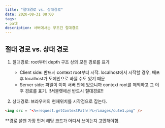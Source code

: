 ```yaml
---
title: "절대경로 vs. 상대경로"
date: 2020-08-31 08:00
tags:
- path
description: 서버에서는 무조건 절대경로
---
```


## 절대 경로 vs. 상대 경로

1. 절대경로: root부터 depth 구조 상의 모든 경로를 표기
   - Client side: 반드시 context root부터 시작. localhost에서 시작할 경우, 배포 후 localhost가 도메인으로 바뀔 수도 있기 때문
   - Server side: 파일이 이미 서버 안에 있으니까 context root를 제외하고 그 이후 경로를 표기. !!서블렛에선 반드시 절대경로!!

2. 상대경로: 브라우저의 현재위치를 시작점으로 잡는다.

```html
<img src = "<%=request.getContextPath()%>/images/cute1.png" /> 
```

**경로 쓸땐 가장 먼저 해당 코드가 어디서 쓰이는지 고민해야함.
